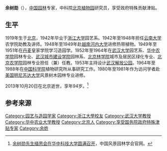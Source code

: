 {{prosetimeline|time=2010-02-25T21:22:55+00:00}}
'''余树勋'''（{{bd|1919年|3月23日|2013年|10月20日|catIdx=Yu}}），[[中国|中国]][[园林|园林]]专家，中科院[[北京植物园|北京植物园]]研究员，享受政府特殊贡献津贴。

==生平==
1919年生于[[北京|北京]]，1942年毕业于[[浙江大学|浙江大学]]园艺系。1942年至1948年担任[[云南大学|云南大学]]农学院助教及讲师。1948年至1949年赴[[越南|越南]][[河内大学|河内大学]]进修热带植物。1949年至1951年在[[丹麦|丹麦]]皇家学院学习造园学。1952年至1964年在[[武汉大学|武汉大学]]园艺系、[[华中农学院|华中农学院]]园林专业、[[武汉城市建设学院|武汉城市建设学院]]园林系、[[北京林学院|北京林学院]]城市及居民区绿化专业、[[北京农学院|北京农学院]]园林专业担任（兼）任教。1953年主持设计[[武汉|武汉]][[解放公园|解放公园]]。1964年至1988年在[[中国科学院|中国科学院]]植物研究所从事研究工作。1980年至1981年作为访问学者赴[[美国|美国]][[明尼苏达大学|明尼苏达大学]]风景树木园林专业进修。

2013年10月20日在北京逝世，享年94岁。<ref>[http://w2.chsla.org.cn/cn/tabs/showdetails.aspx?tabid=100026&iid=5478 余树勋先生缅思会在华中科技大学圆满召开]{{Dead link|date=2020年2月 |bot=InternetArchiveBot |fix-attempted=yes }}，中国风景园林学会官网。</ref>

==参考来源==
{{reflist}}

{{DEFAULTSORT:Y}}
[[Category:园艺与造园学家|Category:园艺与造园学家]]
[[Category:浙江大學校友|Category:浙江大學校友]]
[[Category:武汉大学教授|Category:武汉大学教授]]
[[Category:华中农业大学教授|Category:华中农业大学教授]]
[[Category:北京人|Category:北京人]]
[[Category:享受国务院政府特殊津贴专家|Category:享受国务院政府特殊津贴专家]]
[[Category:余姓|Category:余姓]]
{{China-academic-bio-stub}}